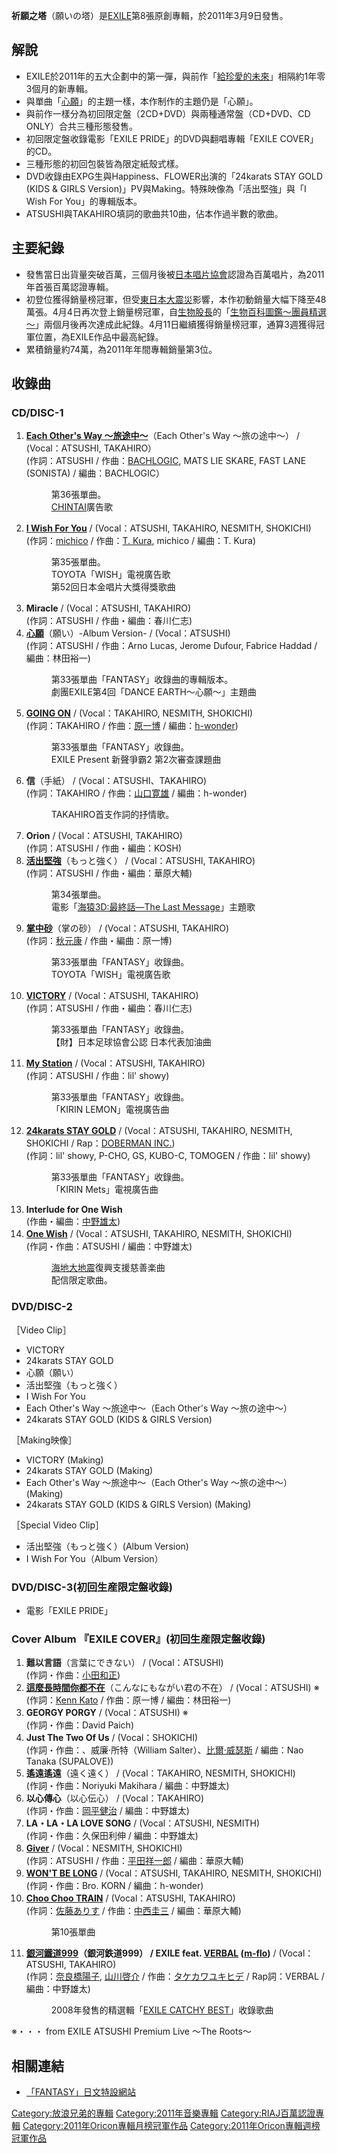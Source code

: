 {{Infobox Album |
| Name           = 祈願之塔
| Type           = [[錄音室專輯|錄音室專輯]]
| Artist         = [[EXILE|EXILE]]
| Cover          = EXILE_8thab.JPG
| Released       = 2011年3月9日
| Recorded       = 
| Genre          = [[J-POP|J-POP]]
| Length         = 
| Label          = rhythm zone
| Producer       = [[EXILE|EXILE]]
| Chart position = *週間最高順位1位（通算3週、[[Oricon|Oricon]]）
*2011年3月度月間順位1位（Oricon）
*2011年4月度月間順位6位（Oricon）
*2011年度上半期順位1位（Oricon）
*2011年度年間順位3位（Oricon）
| Certification  = *百萬唱片（[[日本唱片協會|日本唱片協會]]）
| Reviews     = 
| Last album  = [[給珍愛的未來|給珍愛的未來]]<br />（2009年）
| This album  = '''祈願之塔'''<br />（2011年）
| Next album  = [[EXILE_JAPAN/Solo|EXILE JAPAN／Solo]]<br />（2012年）
}}
'''祈願之塔'''（願いの塔）是[[EXILE|EXILE]]第8張原創專輯，於2011年3月9日發售。

==解說==
*EXILE於2011年的五大企劃中的第一彈，與前作「[[給珍愛的未來|給珍愛的未來]]」相隔約1年零3個月的新專輯。
*與單曲「[[FANTASY_(EXILE單曲)|心願]]」的主題一樣，本作制作的主題仍是「心願」。
*與前作一樣分為初回限定盤（2CD+DVD）與兩種通常盤（CD+DVD、CD ONLY）合共三種形態發售。
*初回限定盤收錄電影「EXILE PRIDE」的DVD與翻唱專輯「EXILE COVER」的CD。
*三種形態的初回包裝皆為限定紙殼式樣。
*DVD收錄由EXPG生與Happiness、FLOWER出演的「24karats STAY GOLD (KIDS & GIRLS Version)」PV與Making。特殊映像為「活出堅強」與「I Wish For You」的專輯版本。
*ATSUSHI與TAKAHIRO填詞的歌曲共10曲，佔本作過半數的歌曲。

==主要紀錄==
*發售當日出貨量突破百萬，三個月後被[[日本唱片協會|日本唱片協會]]認證為百萬唱片，為2011年首張百萬認證專輯。
*初登位獲得銷量榜冠軍，但受[[東日本大震災|東日本大震災]]影響，本作初動銷量大幅下降至48萬張。4月4日再次登上銷量榜冠軍，自[[生物股長|生物股長]]的「[[生物百科圖鑑～團員精選～|生物百科圖鑑～團員精選～]]」兩個月後再次達成此紀錄。4月11日繼續獲得銷量榜冠軍，通算3週獲得冠軍位置，為EXILE作品中最高紀錄。
*累積銷量約74萬，為2011年年間專輯銷量第3位。

== 收錄曲 ==
=== CD/DISC-1 ===
# '''[[Each_Other's_Way_～旅途中～|Each Other's Way ～旅途中～]]'''（Each Other's Way 〜旅の途中〜） / (Vocal：ATSUSHI, TAKAHIRO）<br/>(作詞：ATSUSHI / 作曲：[[BACHLOGIC|BACHLOGIC]], MATS LIE SKARE, FAST LANE (SONISTA) / 編曲：BACHLOGIC）
#: 第36張單曲。
#: [[CHINTAI|CHINTAI]]廣告歌
# '''[[I_Wish_For_You|I Wish For You]]''' / (Vocal：ATSUSHI, TAKAHIRO, NESMITH, SHOKICHI)<br/>(作詞：[[michico|michico]] / 作曲：[[T.KURA|T. Kura]], michico / 編曲：T. Kura)
#: 第35張單曲。
#: TOYOTA「WISH」電視廣告歌
#: 第52回日本金唱片大獎得獎歌曲
# '''Miracle''' / (Vocal：ATSUSHI, TAKAHIRO)<br />(作詞：ATSUSHI / 作曲・編曲：春川仁志)
# '''[[FANTASY_(EXILE單曲)|心願]]'''（願い）-Album Version- / (Vocal：ATSUSHI)<br/>(作詞：ATSUSHI / 作曲：Arno Lucas, Jerome Dufour, Fabrice Haddad / 編曲：林田裕一)
#: 第33張單曲「FANTASY」收錄曲的專輯版本。
#: 劇團EXILE第4回「DANCE EARTH～心願～」主題曲
# '''[[FANTASY_(EXILE單曲)|GOING ON]]''' / (Vocal：TAKAHIRO, NESMITH, SHOKICHI)<br/>(作詞：TAKAHIRO / 作曲：[[原一博|原一博]] / 編曲：[[h-wonder|h-wonder]])
#: 第33張單曲「FANTASY」收錄曲。
#: EXILE Present 新聲爭霸2 第2次審查課題曲
# '''信'''（手紙） / (Vocal：ATSUSHI、TAKAHIRO)<br />(作詞：TAKAHIRO / 作曲：[[山口寛雄|山口寛雄]] / 編曲：h-wonder)
#: TAKAHIRO首支作詞的抒情歌。
# '''Orion''' / (Vocal：ATSUSHI, TAKAHIRO)<br />(作詞：ATSUSHI / 作曲・編曲：KOSH)
# '''[[活出堅強|活出堅強]]'''（もっと強く） / (Vocal：ATSUSHI, TAKAHIRO)<br/>(作詞：ATSUSHI / 作曲・編曲：華原大輔)
#: 第34張單曲。
#: 電影「[[海猿#電影《海猿3D:最終話—The_Last_Message》|海猿3D:最終話—The Last Message]]」主題歌
# '''[[FANTASY_(EXILE單曲)|掌中砂]]'''（掌の砂） / (Vocal：ATSUSHI, TAKAHIRO)<br/>(作詞：[[秋元康|秋元康]] / 作曲・編曲：原一博)
#: 第33張單曲「FANTASY」收錄曲。
#: TOYOTA「WISH」電視廣告歌
# '''[[FANTASY_(EXILE單曲)|VICTORY]]''' / (Vocal：ATSUSHI, TAKAHIRO)<br/>(作詞：ATSUSHI / 作曲・編曲：春川仁志)
#: 第33張單曲「FANTASY」收錄曲。
#: 【財】日本足球協會公認 日本代表加油曲
# '''[[FANTASY_(EXILE單曲)|My Station]]''' / (Vocal：ATSUSHI, TAKAHIRO)<br/>(作詞：ATSUSHI / 作曲：lil' showy)
#: 第33張單曲「FANTASY」收錄曲。
#: 「KIRIN LEMON」電視廣告曲
# '''[[FANTASY_(EXILE單曲)|24karats STAY GOLD]]''' / (Vocal：ATSUSHI, TAKAHIRO, NESMITH, SHOKICHI / Rap：[[DOBERMAN_INC.|DOBERMAN INC.]])<br/>(作詞：lil' showy, P-CHO, GS, KUBO-C, TOMOGEN / 作曲：lil' showy)
#: 第33張單曲「FANTASY」收錄曲。
#: 「KIRIN Mets」電視廣告曲
# '''Interlude for One Wish'''<br />(作曲・編曲：[[中野雄太|中野雄太]])
# '''[[One_Wish|One Wish]]''' / (Vocal：ATSUSHI, TAKAHIRO, NESMITH, SHOKICHI)<br/>(作詞・作曲：ATSUSHI / 編曲：中野雄太)
#: [[海地大地震|海地大地震]]復興支援慈善楽曲
#: 配信限定歌曲。

=== DVD/DISC-2 ===
;［Video Clip］
* VICTORY
* 24karats STAY GOLD
* 心願（願い）
* 活出堅強（もっと強く）
* I Wish For You
* Each Other's Way 〜旅途中〜（Each Other's Way 〜旅の途中〜）
* 24karats STAY GOLD (KIDS & GIRLS Version)

;［Making映像］
* VICTORY (Making)
* 24karats STAY GOLD (Making)
* Each Other's Way 〜旅途中〜（Each Other's Way 〜旅の途中〜） (Making)
* 24karats STAY GOLD (KIDS & GIRLS Version) (Making)

;［Special Video Clip］
* 活出堅強（もっと強く）(Album Version)
* I Wish For You（Album Version）

=== DVD/DISC-3(初回生産限定盤收錄) ===

* 電影「EXILE PRIDE」

=== Cover Album 『EXILE COVER』(初回生産限定盤收錄) ===

# '''難以言語'''（言葉にできない） / (Vocal：ATSUSHI)<br/>(作詞・作曲：[[小田和正|小田和正]])
# '''[[our_style|這麼長時間你都不在]]'''（こんなにもながい君の不在） / (Vocal：ATSUSHI) ※<br/>(作詞：[[Kenn_Kato|Kenn Kato]] / 作曲：原一博 / 編曲：林田裕一)
# '''GEORGY PORGY''' / (Vocal：ATSUSHI) ※<br/>(作詞・作曲：David Paich)
# '''Just The Two Of Us''' / (Vocal：SHOKICHI)<br/>(作詞・作曲：{{link-en|雷夫·麥克唐納|Ralph MacDonald}}、威廉·所特（William Salter）、[[比爾·威瑟斯|比爾·威瑟斯]] / 編曲：Nao Tanaka (SUPALOVE))
# '''遙遠遙遠'''（遠く遠く） / (Vocal：TAKAHIRO, NESMITH, SHOKICHI)<br/>(作詞・作曲：Noriyuki Makihara / 編曲：中野雄太)
# '''以心傳心'''（以心伝心） / (Vocal：TAKAHIRO)<br/>(作詞・作曲：[[岡平健治|岡平健治]] / 編曲：中野雄太)
# '''LA・LA・LA LOVE SONG''' / (Vocal：ATSUSHI, NESMITH)<br/>(作詞・作曲：久保田利伸 / 編曲：中野雄太)
# '''[[Everything_(EXILE的單曲)|Giver]]''' / (Vocal：NESMITH, SHOKICHI)<br/>(作詞：ATSUSHI / 作曲：[[平田祥一郎|平田祥一郎]] / 編曲：華原大輔)
# '''[[EXILE_EVOLUTION|WON'T BE LONG]]''' / (Vocal：ATSUSHI, TAKAHIRO, NESMITH, SHOKICHI)<br/>(作詞・作曲：Bro. KORN / 編曲：h-wonder)
# '''[[Choo_Choo_TRAIN_(EXILE單曲)|Choo Choo TRAIN]]''' / (Vocal：ATSUSHI, TAKAHIRO)<br />(作詞：[[佐藤ありす|佐藤ありす]] / 作曲：[[中西圭三|中西圭三]] / 編曲：華原大輔)
#: 第10張單曲
# '''[[EXILE_CATCHY_BEST|銀河鐵道999]]（銀河鉄道999） / EXILE feat. [[VERBAL|VERBAL]] ([[m-flo|m-flo]])''' / (Vocal：ATSUSHI, TAKAHIRO)<br/>(作詞：[[奈良橋陽子|奈良橋陽子]], [[山川啓介|山川啓介]] / 作曲：[[タケカワユキヒデ|タケカワユキヒデ]] / Rap詞：VERBAL / 編曲：中野雄太)
#: 2008年發售的精選輯「[[EXILE_CATCHY_BEST|EXILE CATCHY BEST]]」收錄歌曲

※・・・ from EXILE ATSUSHI Premium Live 〜The Roots〜

== 相關連結 ==
* {{ja icon}}[https://web.archive.org/web/20100706141034/http://www.exile.jp/fantasy/index.html 「FANTASY」日文特設網站]

{{EXILE}}
{{Oricon專輯月榜冠軍 (2010年代前期)|2011年3月}}
{{Oricon專輯週榜冠軍 (2011年)|2011年3月21日、4月4日—4月11日，共3週}}

{{DEFAULTSORT:Negai no Tō}}
[[Category:放浪兄弟的專輯|Category:放浪兄弟的專輯]]
[[Category:2011年音樂專輯|Category:2011年音樂專輯]]
[[Category:RIAJ百萬認證專輯|Category:RIAJ百萬認證專輯]]
[[Category:2011年Oricon專輯月榜冠軍作品|Category:2011年Oricon專輯月榜冠軍作品]]
[[Category:2011年Oricon專輯週榜冠軍作品|Category:2011年Oricon專輯週榜冠軍作品]]